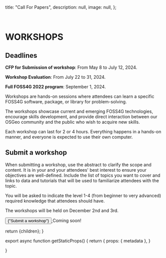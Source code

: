 
  title: "Call For Papers",
  description: null,
  image: null,
};

<br />

# WORKSHOPS

## Deadlines
**CFP for Submission of workshop**: From May 8 to July 12, 2024.

**Workshop Evaluation**: From July 22 to 31, 2024.

**Full FOSS4G 2022 program**: September 1, 2024.

Workshops are hands-on sessions where attendees can learn a specific FOSS4G software, package, or library for problem-solving.

The workshops showcase current and emerging FOSS4G technologies, encourage skills development, and provide direct interaction between our OSGeo community and the public who wish to acquire new skills.

Each workshop can last for 2 or 4 hours. Everything happens in a hands-on manner, and everyone is expected to use their own computer.

## Submit a workshop
When submitting a workshop, use the abstract to clarify the scope and content. It is in your and your attendees' best interest to ensure your objectives are well-defined. Include the list of topics you want to cover and links to data and tutorials that will be used to familiarize attendees with the topic.

You will be asked to indicate the level 1-4 (from beginner to very advanced) required knowledge that attendees should have.

The workshops will be held on December 2nd and 3rd.

<div style={{ marginTop: '10px' }}>
<a href="" rel="noopener noreferrer">
<button className=" border-f4g_red text-white bg-f4g_orange border italic rounded-lg py-2 px-3 text-lg font-ubuntu">
{"Submit a workshop"}
</button>
</a>
<span className="text-f4g_red text-xl font-ubuntu ml-4 font-bold">Coming soon!</span>
</div>


  return <MdxLayout metadata={metadata}>{children}</MdxLayout>;
}

export async function getStaticProps() {
  return {
    props: {
      metadata
    },
  }

}
